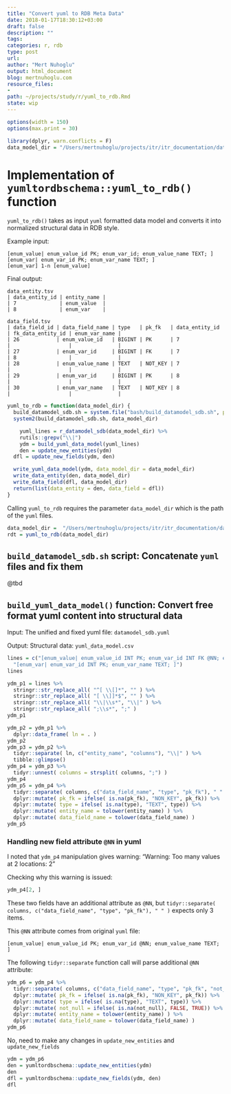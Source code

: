 ```yaml
---
title: "Convert yuml to RDB Meta Data"
date: 2018-01-17T18:30:12+03:00 
draft: false
description: ""
tags:
categories: r, rdb
type: post
url:
author: "Mert Nuhoglu"
output: html_document
blog: mertnuhoglu.com
resource_files:
-
path: ~/projects/study/r/yuml_to_rdb.Rmd
state: wip
---
```


<style>
  .main-container {
    max-width: 1600px !important;
  }
</style>

``` r
options(width = 150)
options(max.print = 30)
``` 

```r
library(dplyr, warn.conflicts = F)
data_model_dir = "/Users/mertnuhoglu/projects/itr/itr_documentation/data_model/"
```

# Implementation of `yumltordbschema::yuml_to_rdb()` function

`yuml_to_rdb()` takes as input `yuml` formatted data model and converts it into normalized structural data in RDB style.

Example input:

    [enum_value| enum_value_id PK; enum_var_id; enum_value_name TEXT; ]
    [enum_var| enum_var_id PK; enum_var_name TEXT; ]
    [enum_var] 1-n [enum_value]

Final output:

    data_entity.tsv
    | data_entity_id | entity_name |
    | 7              | enum_value  |
    | 8              | enum_var    |

    data_field.tsv
    | data_field_id | data_field_name | type   | pk_fk   | data_entity_id | fk_data_entity_id | enum_var_name |
    | 26            | enum_value_id   | BIGINT | PK      | 7              |                   |               |
    | 27            | enum_var_id     | BIGINT | FK      | 7              | 8                 |               |
    | 28            | enum_value_name | TEXT   | NOT_KEY | 7              |                   |               |
    | 29            | enum_var_id     | BIGINT | PK      | 8              |                   |               |
    | 30            | enum_var_name   | TEXT   | NOT_KEY | 8              |                   |               |

``` r
yuml_to_rdb = function(data_model_dir) {
  build_datamodel_sdb.sh = system.file("bash/build_datamodel_sdb.sh", package = "yumltordbschema")
  system2(build_datamodel_sdb.sh, data_model_dir)

	yuml_lines = r_datamodel_sdb(data_model_dir) %>% 
    rutils::grepv("\\|")
	ydm = build_yuml_data_model(yuml_lines)
	den = update_new_entities(ydm)
  dfl = update_new_fields(ydm, den)

  write_yuml_data_model(ydm, data_model_dir = data_model_dir)
  write_data_entity(den, data_model_dir)
  write_data_field(dfl, data_model_dir)
  return(list(data_entity = den, data_field = dfl))
}
``` 

Calling `yuml_to_rdb` requires the parameter `data_model_dir` which is the path of the `yuml` files.

``` r
data_model_dir =  "/Users/mertnuhoglu/projects/itr/itr_documentation/data_model/"
rdt = yuml_to_rdb(data_model_dir)
``` 

## `build_datamodel_sdb.sh` script: Concatenate `yuml` files and fix them

@tbd

## `build_yuml_data_model()` function: Convert free format yuml content into structural data

Input: The unified and fixed yuml file: `datamodel_sdb.yuml`

Output: Structural data: `yuml_data_model.csv`

```r
lines = c("[enum_value| enum_value_id INT PK; enum_var_id INT FK @NN; enum_value_name TEXT; ]",
  "[enum_var| enum_var_id INT PK; enum_var_name TEXT; ]")
lines
```

``` r
ydm_p1 = lines %>%
  stringr::str_replace_all( "^[ \\[]*", "" ) %>%
  stringr::str_replace_all( "[ \\]]*$", "" ) %>%
  stringr::str_replace_all( "\\|\\s*", "\\|" ) %>%
  stringr::str_replace_all( ";\\s*", ";" ) 
ydm_p1 
```

``` r
ydm_p2 = ydm_p1 %>%
  dplyr::data_frame( ln = . ) 
ydm_p2 
ydm_p3 = ydm_p2 %>%
  tidyr::separate( ln, c("entity_name", "columns"), "\\|" ) %>%
  tibble::glimpse()
ydm_p4 = ydm_p3 %>%
  tidyr::unnest( columns = strsplit( columns, ";") ) 
ydm_p4 
ydm_p5 = ydm_p4 %>%
  tidyr::separate( columns, c("data_field_name", "type", "pk_fk"), " " ) %>%
  dplyr::mutate( pk_fk = ifelse( is.na(pk_fk), "NON_KEY", pk_fk)) %>%
  dplyr::mutate( type = ifelse( is.na(type), "TEXT", type)) %>%
  dplyr::mutate( entity_name = tolower(entity_name) ) %>%
  dplyr::mutate( data_field_name = tolower(data_field_name) ) 
ydm_p5 
```

### Handling new field attribute `@NN` in yuml 

I noted that `ydm_p4` manipulation gives warning: "Warning: Too many values at 2 locations: 2"

Checking why this warning is issued:

``` r
ydm_p4[2, ]
```

These two fields have an additional attribute as `@NN`, but `tidyr::separate( columns, c("data_field_name", "type", "pk_fk"), " " )` expects only 3 items.

This `@NN` attribute comes from original `yuml` file:

    [enum_value| enum_value_id PK; enum_var_id @NN; enum_value_name TEXT; ]

The following `tidyr::separate` function call will parse additional `@NN` attribute:

``` r
ydm_p6 = ydm_p4 %>%
  tidyr::separate( columns, c("data_field_name", "type", "pk_fk", "not_null"), " " ) %>%
  dplyr::mutate( pk_fk = ifelse( is.na(pk_fk), "NON_KEY", pk_fk)) %>%
  dplyr::mutate( type = ifelse( is.na(type), "TEXT", type)) %>%
  dplyr::mutate( not_null = ifelse( is.na(not_null), FALSE, TRUE)) %>%
  dplyr::mutate( entity_name = tolower(entity_name) ) %>%
  dplyr::mutate( data_field_name = tolower(data_field_name) ) 
ydm_p6
``` 

No, need to make any changes in `update_new_entities` and `update_new_fields`

``` r
ydm = ydm_p6
den = yumltordbschema::update_new_entities(ydm)
den
dfl = yumltordbschema::update_new_fields(ydm, den)
dfl
``` 

